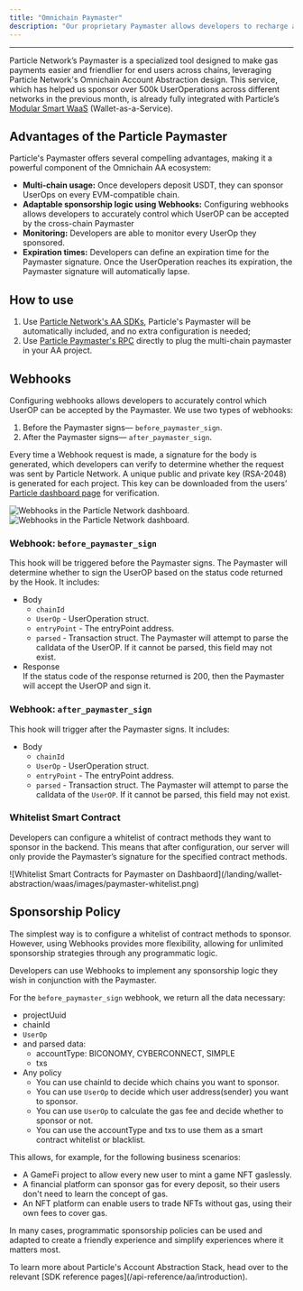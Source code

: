 ```yaml
---
title: "Omnichain Paymaster"
description: "Our proprietary Paymaster allows developers to recharge and spend across different chains."
---
```


***

Particle Network’s Paymaster is a specialized tool designed to make gas payments easier and friendlier for end users across chains, leveraging Particle Network's Omnichain Account Abstraction design. This service, which has helped us sponsor over 500k UserOperations across different networks in the previous month, is already fully integrated with Particle’s [Modular Smart WaaS](/landing/wallet-abstraction/waas/overview) (Wallet-as-a-Service).

## Advantages of the Particle Paymaster

Particle's Paymaster offers several compelling advantages, making it a powerful component of the Omnichain AA ecosystem:

- **Multi-chain usage:** Once developers deposit USDT, they can sponsor UserOps on every EVM-compatible chain.
- **Adaptable sponsorship logic using Webhooks:** Configuring webhooks allows developers to accurately control which UserOP can be accepted by the cross-chain Paymaster
- **Monitoring:** Developers are able to monitor every UserOp they sponsored.
- **Expiration times:** Developers can define an expiration time for the Paymaster signature. Once the UserOperation reaches its expiration, the Paymaster signature will automatically lapse.

## How to use

1. Use [Particle Network's AA SDKs](/api-reference/aa/sdks/desktop/web.mdx), Particle's Paymaster will be automatically included, and no extra configuration is needed;
2. Use [Particle Paymaster's RPC](/api-reference/aa/paymaster) directly to plug the multi-chain paymaster in your AA project.

## Webhooks

Configuring webhooks allows developers to accurately control which UserOP can be accepted by the Paymaster. We use two types of webhooks:

1. Before the Paymaster signs— `before_paymaster_sign`.
2. After the Paymaster signs— `after_paymaster_sign`.

Every time a Webhook request is made, a signature for the body is generated, which developers can verify to determine whether the request was sent by Particle Network. A unique public and private key (RSA-2048) is generated for each project. This key can be downloaded from the users’ [Particle dashboard page](https://dashboard.particle.network/#/login) for verification.

<Frame caption="Webhooks in the Particle Network dashboard.">
<div className="flex justify-center">
<img
  className="block h-64 dark:hidden"
  src="/landing/wallet-abstraction/waas/images/webhooks.png"
  alt="Webhooks in the Particle Network dashboard."
/>
<img
  className="hidden h-64 dark:block"
  src="/landing/wallet-abstraction/waas/images/webhooks.png"
  alt="Webhooks in the Particle Network dashboard."
/>
</div>
</Frame>

### Webhook: `before_paymaster_sign`

This hook will be triggered before the Paymaster signs. The Paymaster will determine whether to sign the UserOP based on the status code returned by the Hook. It includes:

- Body
  - `chainId`
  - `UserOp` - UserOperation struct.
  - `entryPoint` - The entryPoint address.
  - `parsed` - Transaction struct. The Paymaster will attempt to parse the calldata of the UserOP. If it cannot be parsed, this field may not exist.
- Response  
  If the status code of the response returned is 200, then the Paymaster will accept the UserOP and sign it.

### Webhook: `after_paymaster_sign`

This hook will trigger after the Paymaster signs. It includes:

- Body
  - `chainId`
  - `UserOp` - UserOperation struct.
  - `entryPoint` - The entryPoint address.
  - `parsed` - Transaction struct. The Paymaster will attempt to parse the calldata of the `UserOP`. If it cannot be parsed, this field may not exist.

### Whitelist Smart Contract

Developers can configure a whitelist of contract methods they want to sponsor in the backend. This means that after configuration, our server will only provide the Paymaster’s signature for the specified contract methods.

<Frame caption="Whitelist Smart Contracts for Paymaster on Dashbaord">
![Whitelist Smart Contracts for Paymaster on Dashbaord](/landing/wallet-abstraction/waas/images/paymaster-whitelist.png)
</Frame>

## Sponsorship Policy

The simplest way is to configure a whitelist of contract methods to sponsor. However, using Webhooks provides more flexibility, allowing for unlimited sponsorship strategies through any programmatic logic.

Developers can use Webhooks to implement any sponsorship logic they wish in conjunction with the Paymaster.

For the `before_paymaster_sign` webhook, we return all the data necessary:

- projectUuid
- chainId
- `UserOp`
- and parsed data:
  - accountType: BICONOMY, CYBERCONNECT, SIMPLE
  - txs
- Any policy
  - You can use chainId to decide which chains you want to sponsor.
  - You can use `UserOp` to decide which user address(sender) you want to sponsor.
  - You can use `UserOp` to calculate the gas fee and decide whether to sponsor or not.
  - You can use the accountType and txs to use them as a smart contract whitelist or blacklist.

This allows, for example, for the following business scenarios:

- A GameFi project to allow every new user to mint a game NFT gaslessly.
- A financial platform can sponsor gas for every deposit, so their users don't need to learn the concept of gas.
- An NFT platform can enable users to trade NFTs without gas, using their own fees to cover gas.

In many cases, programmatic sponsorship policies can be used and adapted to create a friendly experience and simplify experiences where it matters most.

<Tip> 
To learn more about Particle's Account Abstraction Stack, head over to the relevant [SDK reference pages](/api-reference/aa/introduction).
</Tip>